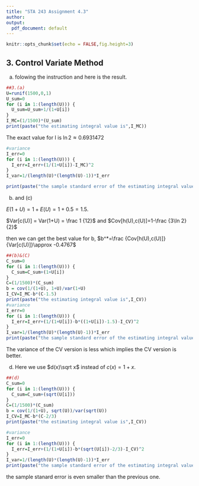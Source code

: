 ---
title: "STA 243 Assignment 4.3"
author: 
output:
  pdf_document: default
---
```{r setup, include=FALSE}
knitr::opts_chunk$set(echo = FALSE,fig.height=3)
```

## 3.  Control Variate Method

(a) folowing the instruction and here is the result.
```{r}
##3.(a)
U=runif(1500,0,1)
U_sum=0
for (i in 1:(length(U))) {
  U_sum=U_sum+1/(1+U[i])
}
I_MC=(1/1500)*(U_sum)
print(paste("the estimating integral value is",I_MC))
```
The exact value for I is $\ln 2 \approx 0.6931472$

```{r}
#variance
I_err=0
for (i in 1:(length(U))) {
  I_err=I_err+(1/(1+U[i])-I_MC)^2
}
I_var=1/(length(U)*(length(U)-1))*I_err

print(paste("the sample standard error of the estimating integral value is",sqrt(I_var)))
```
(b) and (c)

$E(1+U) = 1 + E(U) = 1+0.5 =1.5$.

$Var[c(U)] = Var(1+U) = \frac 1 {12}$ and $Cov[h(U),c(U)]=1-\frac {3\ln 2}{2}$

then we can get the best value for b, $b^*=\frac {Cov[h(U),c(U)]}{Var[c(U)]}\approx -0.4767$
```{r}
##(b)&(C)
C_sum=0
for (i in 1:(length(U))) {
  C_sum=C_sum+(1+U[i])
}
C=(1/1500)*(C_sum)
b = cov(1/(1+U), 1+U)/var(1+U)
I_CV=I_MC-b*(C-1.5)
print(paste("the estimating integral value is",I_CV))
#variance
I_err=0
for (i in 1:(length(U))) {
  I_err=I_err+(1/(1+U[i])-b*((1+U[i])-1.5)-I_CV)^2
}
I_var=1/(length(U)*(length(U)-1))*I_err
print(paste("the sample standard error of the estimating integral value is",sqrt(I_var)))

```

The variance of the CV version is less which implies the CV version is better.

(d)
Here we use $d(x)\sqrt x$ instead of $c(x) = 1+x$.

```{r}
##(d)
C_sum=0
for (i in 1:(length(U))) {
  C_sum=C_sum+(sqrt(U[i]))
}
C=(1/1500)*(C_sum)
b = cov(1/(1+U), sqrt(U))/var(sqrt(U))
I_CV=I_MC-b*(C-2/3)
print(paste("the estimating integral value is",I_CV))

#variance
I_err=0
for (i in 1:(length(U))) {
  I_err=I_err+(1/(1+U[i])-b*(sqrt(U[i])-2/3)-I_CV)^2
}
I_var=1/(length(U)*(length(U)-1))*I_err
print(paste("the sample standard error of the estimating integral value is",sqrt(I_var)))
```

the sample stanard error is even smaller than the previous one.